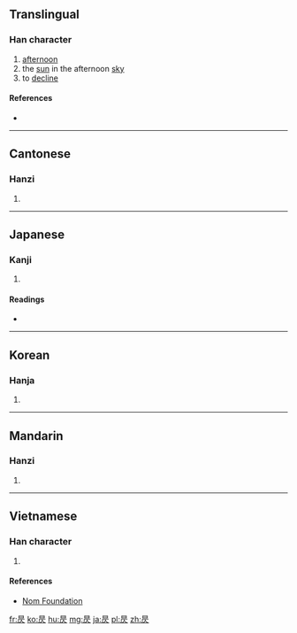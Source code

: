 ==Translingual==

===Han character===
{{Han char|rn=72|rad=日|as=04|sn=8|four=60281|canj=AMO|ids=⿱日仄}}

# [[afternoon]]
# the [[sun]] in the afternoon [[sky]]
# to [[decline]]

====References====
* {{Han ref|kx=0490.350|dkj=13785|dj=0852.020|hdz=21489.030|uh=6603|ud=26115|bh=CCCA|bd=52426}}

----

==Cantonese==

===Hanzi===
{{yue-hanzi|jyut=[[zak1]]|y=jak1}}

# {{defn|lang=yue|sort=日04}}

----

==Japanese==

===Kanji===
{{ja-kanji|grade=|rs=日04}}

# {{defn|lang=ja|sort=日04}}

====Readings====
* {{ja-readings|on=[[そく]] (soku), [[しょく]] (shoku)|kun=[[かたむく]] (katamuku)}}

----

==Korean==

===Hanja===
{{ko-hanja|hangeul=치|eumhun=|rv=chi|mr=ch'i|y=chi}}

# {{defn|lang=ko|sort=日04}}

----

==Mandarin==

===Hanzi===
{{cmn-hanzi|pin=[[zè]] ([[ze4]])|wg=tse<sup>4</sup>}}

# {{defn|lang=cmn|sort=日04}}

----

==Vietnamese==

===Han character===
{{vi-readings|rs=日04| hanviet = [[chắc]], [[trắc]]}}

# {{defn|lang=vi|sort=日04}}

====References====
*[http://nomfoundation.org/common/nom_details.php?codepoint=6603 Nom Foundation]

[[fr:昃]]
[[ko:昃]]
[[hu:昃]]
[[mg:昃]]
[[ja:昃]]
[[pl:昃]]
[[zh:昃]]